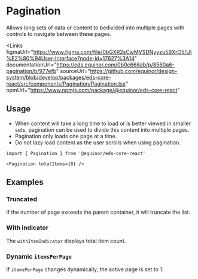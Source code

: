 
# Pagination

Allows long sets of data or content to bedivided into multiple pages with controls to navigate between these pages.

<Links 
    figmaUrl="https://www.figma.com/file/0bGXR2sCwMVSDNyyzu5BXrO5/UI%E2%80%94User-Interface?node-id=17627%3A14"
    documentationUrl="https://eds.equinor.com/0b0c666ab/p/8560a6-pagination/b/977efb"
    sourceUrl="https://github.com/equinor/design-system/blob/develop/packages/eds-core-react/src/components/Pagination/Pagination.tsx"
    npmUrl="https://www.npmjs.com/package/@equinor/eds-core-react"
></Links>

<Story id="navigation-pagination--introduction" />
<PropsTable />

## Usage

<ul>
    <li>When content will take a long time to load or is better viewed in smaller sets, 
      pagination can be used to divide this content into multiple pages.</li>
    <li>Pagination only loads one page at a time.</li>
    <li>Do not lazy load content as the user scrolls when using pagination. </li>
</ul>

```tsx
import { Pagination } from '@equinor/eds-core-react'

<Pagination totalItems={8} />
```

## Examples

### Truncated

If the number of page exceeds the parent container, it will truncate the list.

<Story id="navigation-pagination--truncated" />

### With indicator

The `withItemIndicator` displays total item count.

<Story id="navigation-pagination--with-indicator" />

### Dynamic `itemsPerPage`

If `itemsPerPage` changes dynamically, the active page is set to 1.

<Story id="navigation-pagination--dynamic" />
